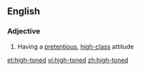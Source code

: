 ==English==

===Adjective===
{{en-adj}}
# Having a [[pretentious]], [[high-class]] attitude

[[et:high-toned]]
[[vi:high-toned]]
[[zh:high-toned]]